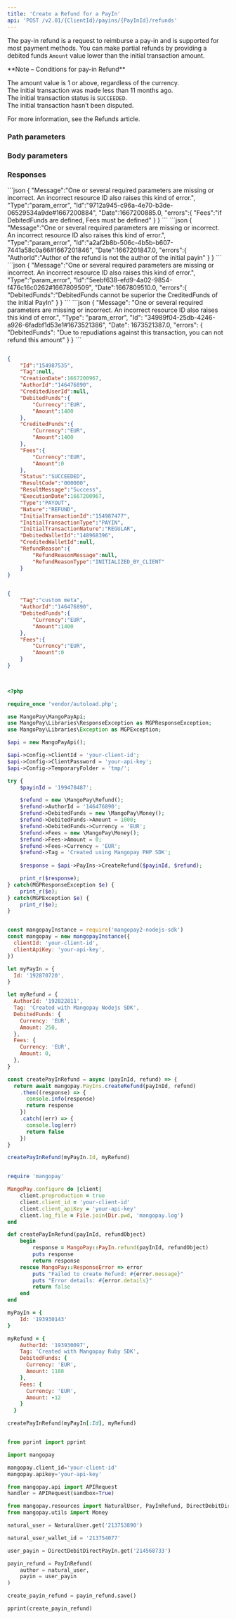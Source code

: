 ```yaml
---
title: 'Create a Refund for a PayIn'  
api: 'POST /v2.01/{ClientId}/payins/{PayInId}/refunds'  
---
```


  

The pay-in refund is a request to reimburse a pay-in and is supported for most payment methods. You can make partial refunds by providing a debited funds `Amount` value lower than the initial transaction amount.  

<Note>  
**Note – Conditions for pay-in Refund** 
  
The amount value is 1 or above, regardless of the currency.  
The initial transaction was made less than 11 months ago.  
The initial transaction status is `SUCCEEDED`.  
The initial transaction hasn’t been disputed.  
</Note>  

For more information, see the Refunds article.  

### Path parameters  

<PayInId />  

### Body parameters  

<Tag />  

<AuthorId3 />  

<DebitedFunds7 />  

<Fees6 />  

### Responses  

<AccordionGroup>

<Accordion title="200">  

<IdResponse />  

<TagResponse />  

<CreationDateResponse />  

<AuthorId3Response />  

<CreditedUserIdResponse />  

<DebitedFunds5Response />  

<CreditedFunds3Response />  

<Fees9Response />  

<Status2Response />  

<ResultCodeResponse />  

<ResultMessageResponse />  

<ExecutionDateResponse />  

<TypeResponse />  

<NatureResponse />  

<InitialTransactionId1Response />  

<InitialTransactionType1Response />  

<InitialTransactionNature1Response />  

<DebitedWalletIdResponse />  

<CreditedWalletIdResponse />  

<RefundReasonResponse /></Accordion>

</AccordionGroup>  

<AccordionGroup>  

<Accordion title="400 - Fees parameter must be defined">
```json
{
    "Message":"One or several required parameters are missing or incorrect. An incorrect resource ID also raises this kind of error.",
    "Type":"param_error",
    "Id":"9712a945-c96a-4e70-b3de-06529534a9de#1667200884",
    "Date":1667200885.0,
    "errors":{
        "Fees":"if DebitedFunds are defined, Fees must be defined"
    }
}  
 ``` 
 </Accordion>
<Accordion title="400 - Incorrect AuthorId">
```json
{
    "Message":"One or several required parameters are missing or incorrect. An incorrect resource ID also raises this kind of error.",
    "Type":"param_error",
    "Id":"a2af2b8b-506c-4b5b-b607-7441a58c0a66#1667201846",
    "Date":1667201847.0,
    "errors":{
        "AuthorId":"Author of the refund is not the author of the initial payin"
    }
}  
 ```  
 </Accordion>
<Accordion title="400 - DebitedFunds exceed initial CreditedFunds">
```json
{
    "Message":"One or several required parameters are missing or incorrect. An incorrect resource ID also raises this kind of error.",
    "Type":"param_error",
    "Id":"5eebf638-efd9-4a02-9854-f476c16c0262#1667809509",
    "Date":1667809510.0,
    "errors":{
        "DebitedFunds":"DebitedFunds cannot be superior the CreditedFunds of the initial PayIn"
    }
}  
 ```  
</Accordion>
<Accordion title="400 - The transaction is already disputed">
```json
{
    "Message": "One or several required parameters are missing or incorrect. An incorrect resource ID also raises this kind of error.",
    "Type": "param_error",
    "Id": "34989f04-25db-4246-a926-6fadbf1d53e1#1673521386",
    "Date": 1673521387.0,
    "errors": {
        "DebitedFunds": "Due to repudiations against this transaction, you can not refund this amount"
    }
}  
 ```  
 </Accordion>

</AccordionGroup>  

<ResponseExample>  

```json 200  

{
    "Id":"154987535",
    "Tag":null,
    "CreationDate":1667200967,
    "AuthorId":"146476890",
    "CreditedUserId":null,
    "DebitedFunds":{
        "Currency":"EUR",
        "Amount":1400
    },
    "CreditedFunds":{
        "Currency":"EUR",
        "Amount":1400
    },
    "Fees":{
        "Currency":"EUR",
        "Amount":0
    },
    "Status":"SUCCEEDED",
    "ResultCode":"000000",
    "ResultMessage":"Success",
    "ExecutionDate":1667200967,
    "Type":"PAYOUT",
    "Nature":"REFUND",
    "InitialTransactionId":"154987477",
    "InitialTransactionType":"PAYIN",
    "InitialTransactionNature":"REGULAR",
    "DebitedWalletId":"148968396",
    "CreditedWalletId":null,
    "RefundReason":{
        "RefundReasonMessage":null,
        "RefundReasonType":"INITIALIZED_BY_CLIENT"
    }
}  

 ```  

</ResponseExample>  

<RequestExample>  
  
```json REST  

{
    "Tag":"custom meta",
    "AuthorId":"146476890",
    "DebitedFunds":{
        "Currency":"EUR",
        "Amount":1400
    },
    "Fees":{
        "Currency":"EUR",
        "Amount":0
    }
}
  
```  

  
```php PHP  

<?php 

require_once 'vendor/autoload.php';

use MangoPay\MangoPayApi;
use MangoPay\Libraries\ResponseException as MGPResponseException;
use MangoPay\Libraries\Exception as MGPException;

$api = new MangoPayApi();

$api->Config->ClientId = 'your-client-id';
$api->Config->ClientPassword = 'your-api-key';
$api->Config->TemporaryFolder = 'tmp/';

try {
    $payinId = '199478487';

    $refund = new \MangoPay\Refund();
    $refund->AuthorId = '146476890';
    $refund->DebitedFunds = new \MangoPay\Money();
    $refund->DebitedFunds->Amount = 1000;
    $refund->DebitedFunds->Currency = 'EUR';
    $refund->Fees = new \MangoPay\Money();
    $refund->Fees->Amount = 0;
    $refund->Fees->Currency = 'EUR';
    $refund->Tag = 'Created using Mangopay PHP SDK';
    
    $response = $api->PayIns->CreateRefund($payinId, $refund);

    print_r($response);
} catch(MGPResponseException $e) {
    print_r($e);
} catch(MGPException $e) {
    print_r($e);
}  
```  

  
```javascript NodeJS  

const mangopayInstance = require('mangopay2-nodejs-sdk')
const mangopay = new mangopayInstance({
  clientId: 'your-client-id',
  clientApiKey: 'your-api-key',
})

let myPayIn = {
  Id: '192870720',
}

let myRefund = {
  AuthorId: '192822811',
  Tag: 'Created with Mangopay Nodejs SDK',
  DebitedFunds: {
    Currency: 'EUR',
    Amount: 250,
  },
  Fees: {
    Currency: 'EUR',
    Amount: 0,
  },
}

const createPayInRefund = async (payInId, refund) => {
  return await mangopay.PayIns.createRefund(payInId, refund)
    .then((response) => {
      console.info(response)
      return response
    })
    .catch((err) => {
      console.log(err)
      return false
    })
}

createPayInRefund(myPayIn.Id, myRefund)  
```  

  
```ruby Ruby  

require 'mangopay'

MangoPay.configure do |client|
    client.preproduction = true
    client.client_id = 'your-client-id'
    client.client_apiKey = 'your-api-key'
    client.log_file = File.join(Dir.pwd, 'mangopay.log')
end

def createPayInRefund(payInId, refundObject)
    begin
        response = MangoPay::PayIn.refund(payInId, refundObject)
        puts response
        return response
    rescue MangoPay::ResponseError => error
        puts "Failed to create Refund: #{error.message}"
        puts "Error details: #{error.details}"
        return false
    end
end

myPayIn = {
    Id: '193930143'
}

myRefund = {
    AuthorId: '193930097',
    Tag: 'Created with Mangopay Ruby SDK',
    DebitedFunds: {
      Currency: 'EUR',
      Amount: 1188
    },
    Fees: {
      Currency: 'EUR',
      Amount: -12
    }
  }

createPayInRefund(myPayIn[:Id], myRefund)  
```  

  
```python Python  

from pprint import pprint

import mangopay

mangopay.client_id='your-client-id'
mangopay.apikey='your-api-key'

from mangopay.api import APIRequest
handler = APIRequest(sandbox=True)

from mangopay.resources import NaturalUser, PayInRefund, DirectDebitDirectPayIn
from mangopay.utils import Money

natural_user = NaturalUser.get('213753890')

natural_user_wallet_id = '213754077'

user_payin = DirectDebitDirectPayIn.get('214568733')

payin_refund = PayInRefund(
    author = natural_user,
    payin = user_payin
)

create_payin_refund = payin_refund.save()

pprint(create_payin_refund)  
```  

  
</RequestExample>